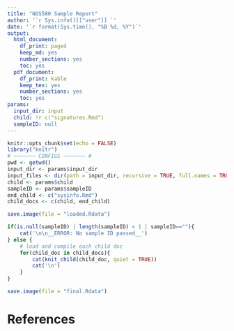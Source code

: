 ```yaml
---
title: "NGS580 Sample Report"
author: '`r Sys.info()[["user"]] `'
date: '`r format(Sys.time(), "%B %d, %Y")`'
output:
  html_document:
    df_print: paged
    keep_md: yes
    number_sections: yes
    toc: yes
  pdf_document:
    df_print: kable
    keep_tex: yes
    number_sections: yes
    toc: yes
params:
  input_dir: input
  child: !r c("signatures.Rmd")
  sampleID: null
---
```


```r
knitr::opts_chunk$set(echo = FALSE)
library("knitr")
# ~~~~~~~ CONFIGS ~~~~~~~ #
pwd <- getwd()
input_dir <- params$input_dir
input_files <- dir(path = input_dir, recursive = TRUE, full.names = TRUE)
child <- params$child
sampleID <- params$sampleID
end_child <- c("sysinfo.Rmd")
child_docs <- c(child, end_child)

save.image(file = "loaded.Rdata")
```

```r
if(is.null(sampleID) | length(sampleID) < 1 | sampleID==""){
    cat('\n\n__ERROR: No sample ID passed__')
} else {
    # load and compile each child doc
    for(child_doc in child_docs){
        cat(knit_child(child_doc, quiet = TRUE))
        cat('\n')
    }
}
```

```r
save.image(file = "final.Rdata")
```

# References
